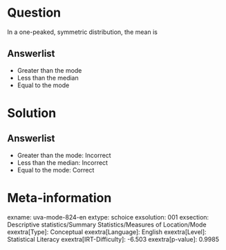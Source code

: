 Question
========

In a one-peaked, symmetric distribution, the mean is

Answerlist
----------

* Greater than the mode
* Less than the median
* Equal to the mode

Solution
========

Answerlist
----------

* Greater than the mode: Incorrect
* Less than the median: Incorrect
* Equal to the mode: Correct

Meta-information
================
exname: uva-mode-824-en
extype: schoice
exsolution: 001
exsection: Descriptive statistics/Summary Statistics/Measures of Location/Mode
exextra[Type]: Conceptual
exextra[Language]: English
exextra[Level]: Statistical Literacy
exextra[IRT-Difficulty]: -6.503
exextra[p-value]: 0.9985
